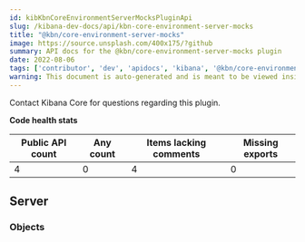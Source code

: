 ```yaml
---
id: kibKbnCoreEnvironmentServerMocksPluginApi
slug: /kibana-dev-docs/api/kbn-core-environment-server-mocks
title: "@kbn/core-environment-server-mocks"
image: https://source.unsplash.com/400x175/?github
summary: API docs for the @kbn/core-environment-server-mocks plugin
date: 2022-08-06
tags: ['contributor', 'dev', 'apidocs', 'kibana', '@kbn/core-environment-server-mocks']
warning: This document is auto-generated and is meant to be viewed inside our experimental, new docs system. Reach out in #docs-engineering for more info.
---
```




Contact Kibana Core for questions regarding this plugin.

**Code health stats**

| Public API count  | Any count | Items lacking comments | Missing exports |
|-------------------|-----------|------------------------|-----------------|
| 4 | 0 | 4 | 0 |

## Server

### Objects
<DocDefinitionList data={kbnCoreEnvironmentServerMocksObj.server.objects}/>

